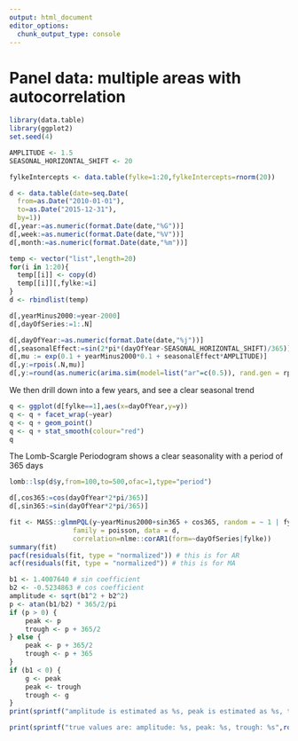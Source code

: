 ```yaml
---
output: html_document
editor_options: 
  chunk_output_type: console
---
```


# Panel data: multiple areas with autocorrelation

```r
library(data.table)
library(ggplot2)
set.seed(4)

AMPLITUDE <- 1.5
SEASONAL_HORIZONTAL_SHIFT <- 20

fylkeIntercepts <- data.table(fylke=1:20,fylkeIntercepts=rnorm(20))

d <- data.table(date=seq.Date(
  from=as.Date("2010-01-01"),
  to=as.Date("2015-12-31"),
  by=1))
d[,year:=as.numeric(format.Date(date,"%G"))]
d[,week:=as.numeric(format.Date(date,"%V"))]
d[,month:=as.numeric(format.Date(date,"%m"))]

temp <- vector("list",length=20)
for(i in 1:20){
  temp[[i]] <- copy(d)
  temp[[i]][,fylke:=i]
}
d <- rbindlist(temp)

d[,yearMinus2000:=year-2000]
d[,dayOfSeries:=1:.N]

d[,dayOfYear:=as.numeric(format.Date(date,"%j"))]
d[,seasonalEffect:=sin(2*pi*(dayOfYear-SEASONAL_HORIZONTAL_SHIFT)/365)]
d[,mu := exp(0.1 + yearMinus2000*0.1 + seasonalEffect*AMPLITUDE)]
d[,y:=rpois(.N,mu)]
d[,y:=round(as.numeric(arima.sim(model=list("ar"=c(0.5)), rand.gen = rpois, n=nrow(d), lambda=mu)))]

```

We then drill down into a few years, and see a clear seasonal trend
```r
q <- ggplot(d[fylke==1],aes(x=dayOfYear,y=y))
q <- q + facet_wrap(~year)
q <- q + geom_point()
q <- q + stat_smooth(colour="red")
q
```

The Lomb-Scargle Periodogram shows a clear seasonality with a period of 365 days
```r
lomb::lsp(d$y,from=100,to=500,ofac=1,type="period")
```

```r
d[,cos365:=cos(dayOfYear*2*pi/365)]
d[,sin365:=sin(dayOfYear*2*pi/365)]

fit <- MASS::glmmPQL(y~yearMinus2000+sin365 + cos365, random = ~ 1 | fylke,
                family = poisson, data = d,
                correlation=nlme::corAR1(form=~dayOfSeries|fylke))
summary(fit)
pacf(residuals(fit, type = "normalized")) # this is for AR
acf(residuals(fit, type = "normalized")) # this is for MA
```

```r
b1 <- 1.4007640 # sin coefficient
b2 <- -0.5234863 # cos coefficient
amplitude <- sqrt(b1^2 + b2^2)
p <- atan(b1/b2) * 365/2/pi
if (p > 0) {
    peak <- p
    trough <- p + 365/2
} else {
    peak <- p + 365/2
    trough <- p + 365
}
if (b1 < 0) {
    g <- peak
    peak <- trough
    trough <- g
}
print(sprintf("amplitude is estimated as %s, peak is estimated as %s, trough is estimated as %s",round(amplitude,2),round(peak),round(trough)))

print(sprintf("true values are: amplitude: %s, peak: %s, trough: %s",round(AMPLITUDE,2),round(365/4+SEASONAL_HORIZONTAL_SHIFT),round(3*365/4+SEASONAL_HORIZONTAL_SHIFT)))

```

